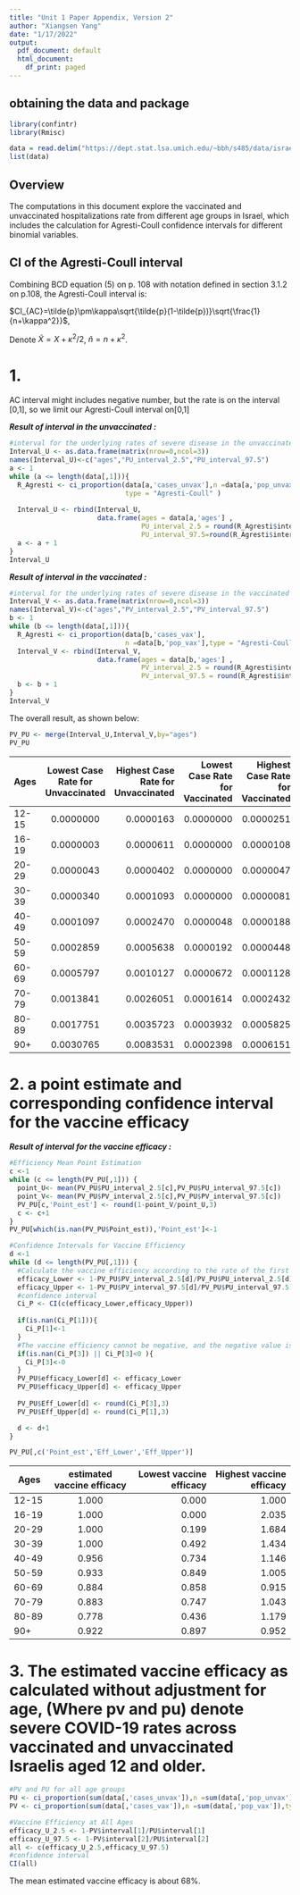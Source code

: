 ```yaml
---
title: "Unit 1 Paper Appendix, Version 2"
author: "Xiangsen Yang"
date: "1/17/2022"
output:
  pdf_document: default
  html_document:
    df_print: paged
---
```



## obtaining the data and package

```r
library(confintr)
library(Rmisc)

data = read.delim("https://dept.stat.lsa.umich.edu/~bbh/s485/data/israel_severe_covid_2021_08_15.tsv")
list(data)
```

## Overview

The computations in this document explore the vaccinated and unvaccinated hospitalizations rate from different age groups in Israel, which includes the calculation for Agresti-Coull confidence intervals for different binomial variables.

## CI of the Agresti-Coull interval

Combining BCD equation (5) on p. 108 with notation defined in section 3.1.2 on p.108, the Agresti-Coull interval is:

$CI_{AC}=\tilde{p}\pm\kappa\sqrt{\tilde{p}(1-\tilde{p})}\sqrt{\frac{1}{n+\kappa^2}}$,

Denote $\tilde{X}=X+\kappa^2/2$, $\tilde{n}=n+\kappa^2$. 


# 1.

AC interval might includes negative number, but the rate is on the interval [0,1], so we limit our Agresti-Coull interval on[0,1] 

**_Result of interval in the unvaccinated :_**
```r

#interval for the underlying rates of severe disease in the unvaccinated
Interval_U <- as.data.frame(matrix(nrow=0,ncol=3)) 
names(Interval_U)<-c("ages","PU_interval_2.5","PU_interval_97.5")
a <- 1
while (a <= length(data[,1])){
  R_Agresti <- ci_proportion(data[a,'cases_unvax'],n =data[a,'pop_unvax'],
                             type = "Agresti-Coull" )
  
  Interval_U <- rbind(Interval_U, 
                      data.frame(ages = data[a,'ages'] ,
                                 PU_interval_2.5 = round(R_Agresti$interval[1], digits = 7),
                                 PU_interval_97.5=round(R_Agresti$interval[2], digits = 7)))
  a <- a + 1
}
Interval_U
```
**_Result of interval in the vaccinated :_**

```r
#interval for the underlying rates of severe disease in the vaccinated
Interval_V <- as.data.frame(matrix(nrow=0,ncol=3)) 
names(Interval_V)<-c("ages","PV_interval_2.5","PV_interval_97.5")
b <- 1
while (b <= length(data[,1])){
  R_Agresti <- ci_proportion(data[b,'cases_vax'],
                             n =data[b,'pop_vax'],type = "Agresti-Coull" )
  Interval_V <- rbind(Interval_V, 
                      data.frame(ages = data[b,'ages'] ,
                                 PV_interval_2.5 = round(R_Agresti$interval[1], digits = 7),
                                 PV_interval_97.5 = round(R_Agresti$interval[2], digits = 7)))
  b <- b + 1
}
Interval_V
```
The overall result, as shown below:
```r
PV_PU <- merge(Interval_U,Interval_V,by="ages")
PV_PU
```
| Ages   | Lowest Case Rate for Unvaccinated  | Highest Case Rate for Unvaccinated  | Lowest Case Rate for Vaccinated  | Highest Case Rate for Vaccinated |
|--------|:---------------:|---------------:|--------------:|--------------:|
| 12-15 | 0.0000000 | 0.0000163 | 0.0000000 | 0.0000251 |
| 16-19 | 0.0000003 | 0.0000611 | 0.0000000 | 0.0000108 |
| 20-29 | 0.0000043 | 0.0000402 | 0.0000000 | 0.0000047 |
| 30-39 | 0.0000340 | 0.0001093 | 0.0000000 | 0.0000081 |
| 40-49 | 0.0001097 | 0.0002470 | 0.0000048 | 0.0000188 |
| 50-59 | 0.0002859 | 0.0005638 | 0.0000192 | 0.0000448 |
| 60-69 | 0.0005797 | 0.0010127 | 0.0000672 | 0.0001128 |
| 70-79 | 0.0013841 | 0.0026051 | 0.0001614 | 0.0002432 |
| 80-89 | 0.0017751 | 0.0035723	| 0.0003932 | 0.0005825 |
| 90+   | 0.0030765 | 0.0083531 | 0.0002398 | 0.0006151 |
# 2. a point estimate and corresponding confidence interval for the vaccine efficacy

**_Result of interval for the vaccine efficacy :_**
```r
#Efficiency Mean Point Estimation
c <-1
while (c <= length(PV_PU[,1])) {
  point_U<- mean(PV_PU$PU_interval_2.5[c],PV_PU$PU_interval_97.5[c])
  point_V<- mean(PV_PU$PV_interval_2.5[c],PV_PU$PV_interval_97.5[c])
  PV_PU[c,'Point_est'] <- round(1-point_V/point_U,3)
  c <- c+1
}
PV_PU[which(is.nan(PV_PU$Point_est)),'Point_est']<-1

#Confidence Intervals for Vaccine Efficiency
d <-1
while (d <= length(PV_PU[,1])) {
  #Calculate the vaccine efficiency according to the rate of the first question
  efficacy_Lower <- 1-PV_PU$PV_interval_2.5[d]/PV_PU$PU_interval_2.5[d]
  efficacy_Upper <- 1-PV_PU$PV_interval_97.5[d]/PV_PU$PU_interval_97.5[d]
  #confidence interval
  Ci_P <- CI(c(efficacy_Lower,efficacy_Upper))
  
  if(is.nan(Ci_P[1])){
    Ci_P[1]<-1
  } 
  #The vaccine efficiency cannot be negative, and the negative value is set to 0
  if(is.nan(Ci_P[3]) || Ci_P[3]<0 ){
    Ci_P[3]<-0
  } 
  PV_PU$efficacy_Lower[d] <- efficacy_Lower
  PV_PU$efficacy_Upper[d] <- efficacy_Upper
    
  PV_PU$Eff_Lower[d] <- round(Ci_P[3],3)
  PV_PU$Eff_Upper[d] <- round(Ci_P[1],3)

  d <- d+1
}

PV_PU[,c('Point_est','Eff_Lower','Eff_Upper')]


```
| Ages   | estimated vaccine efficacy   | Lowest vaccine efficacy  | Highest vaccine efficacy  | 
|--------|:---------------:|---------------:|---------------:|
| 12-15 | 1.000 | 0.000 | 1.000 | 
| 16-19 | 1.000 | 0.000 | 2.035 | 
| 20-29 | 1.000 | 0.199 | 1.684 | 
| 30-39 | 1.000 | 0.492 | 1.434 | 
| 40-49 | 0.956 | 0.734 | 1.146 | 
| 50-59 | 0.933 | 0.849 | 1.005 | 
| 60-69 | 0.884 | 0.858 | 0.915 | 
| 70-79 | 0.883 | 0.747 | 1.043 | 
| 80-89 | 0.778 | 0.436	| 1.179 | 
| 90+   | 0.922 | 0.897 | 0.952 |

# 3. The estimated vaccine efficacy as calculated without adjustment for age, (Where pv and pu) denote severe COVID-19 rates across vaccinated and unvaccinated Israelis aged 12 and older.

```r
#PV and PU for all age groups
PU <- ci_proportion(sum(data[,'cases_unvax']),n =sum(data[,'pop_unvax']),type = "Agresti-Coull" )
PV <- ci_proportion(sum(data[,'cases_vax']),n =sum(data[,'pop_vax']),type = "Agresti-Coull" )

#Vaccine Efficiency at All Ages
efficacy_U_2.5 <- 1-PV$interval[1]/PU$interval[1]
efficacy_U_97.5 <- 1-PV$interval[2]/PU$interval[2]
all <- c(efficacy_U_2.5,efficacy_U_97.5)
#confidence interval
CI(all)
```
The mean estimated vaccine efficacy is about 68%.
